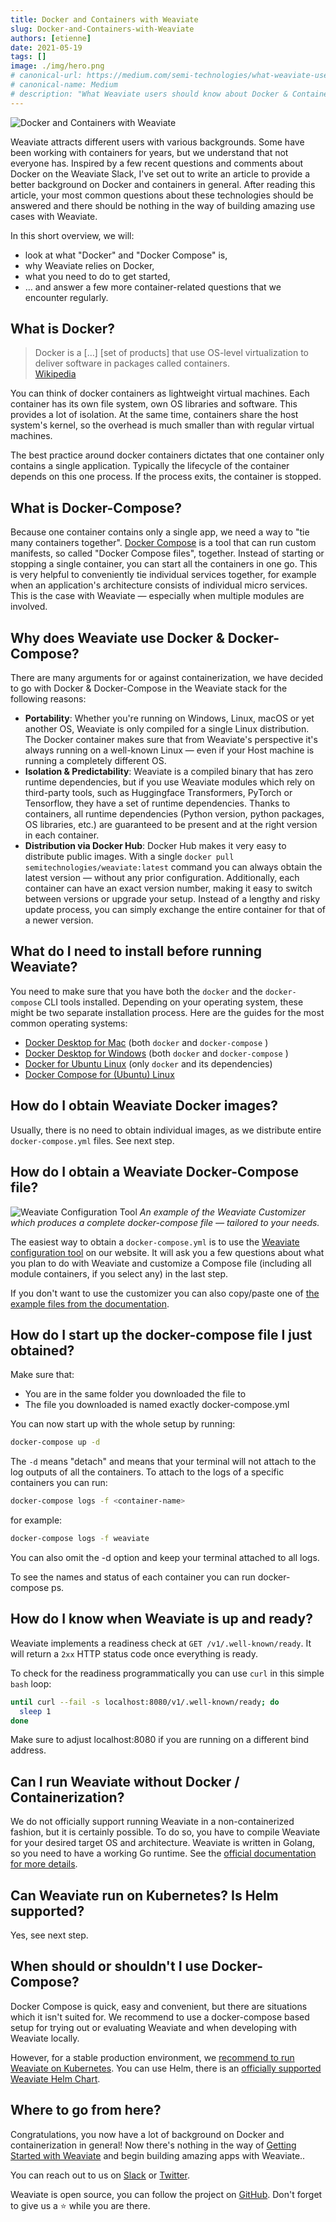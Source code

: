 ```yaml
---
title: Docker and Containers with Weaviate
slug: Docker-and-Containers-with-Weaviate
authors: [etienne] 
date: 2021-05-19
tags: []
image: ./img/hero.png
# canonical-url: https://medium.com/semi-technologies/what-weaviate-users-should-know-about-docker-containers-1601c6afa079
# canonical-name: Medium
# description: "What Weaviate users should know about Docker & Containers"
---
```

![Docker and Containers with Weaviate](./img/hero.png)

Weaviate attracts different users with various backgrounds. Some have been working with containers for years, but we understand that not everyone has. Inspired by a few recent questions and comments about Docker on the Weaviate Slack, I've set out to write an article to provide a better background on Docker and containers in general. After reading this article, your most common questions about these technologies should be answered and there should be nothing in the way of building amazing use cases with Weaviate.

<!-- truncate -->

In this short overview, we will:

* look at what "Docker" and "Docker Compose" is,
* why Weaviate relies on Docker,
* what you need to do to get started,
* … and answer a few more container-related questions that we encounter regularly.

## What is Docker?
> Docker is a […] [set of products] that use OS-level virtualization to deliver software in packages called containers.<br/>
> [Wikipedia](https://en.wikipedia.org/wiki/Docker_(software))

You can think of docker containers as lightweight virtual machines. Each container has its own file system, own OS libraries and software. This provides a lot of isolation. At the same time, containers share the host system's kernel, so the overhead is much smaller than with regular virtual machines.

The best practice around docker containers dictates that one container only contains a single application. Typically the lifecycle of the container depends on this one process. If the process exits, the container is stopped.

## What is Docker-Compose?
Because one container contains only a single app, we need a way to "tie many containers together". [Docker Compose](https://docs.docker.com/compose/) is a tool that can run custom manifests, so called "Docker Compose files", together. Instead of starting or stopping a single container, you can start all the containers in one go. This is very helpful to conveniently tie individual services together, for example when an application's architecture consists of individual micro services. This is the case with Weaviate — especially when multiple modules are involved.

## Why does Weaviate use Docker & Docker-Compose?
There are many arguments for or against containerization, we have decided to go with Docker & Docker-Compose in the Weaviate stack for the following reasons:

* **Portability**: Whether you're running on Windows, Linux, macOS or yet another OS, Weaviate is only compiled for a single Linux distribution. The Docker container makes sure that from Weaviate's perspective it's always running on a well-known Linux — even if your Host machine is running a completely different OS.
* **Isolation & Predictability**: Weaviate is a compiled binary that has zero runtime dependencies, but if you use Weaviate modules which rely on third-party tools, such as Huggingface Transformers, PyTorch or Tensorflow, they have a set of runtime dependencies. Thanks to containers, all runtime dependencies (Python version, python packages, OS libraries, etc.) are guaranteed to be present and at the right version in each container.
* **Distribution via Docker Hub**: Docker Hub makes it very easy to distribute public images. With a single `docker pull semitechnologies/weaviate:latest` command you can always obtain the latest version — without any prior configuration. Additionally, each container can have an exact version number, making it easy to switch between versions or upgrade your setup. Instead of a lengthy and risky update process, you can simply exchange the entire container for that of a newer version.

## What do I need to install before running Weaviate?
You need to make sure that you have both the `docker` and the `docker-compose` CLI tools installed. Depending on your operating system, these might be two separate installation process. Here are the guides for the most common operating systems:

* [Docker Desktop for Mac](https://docs.docker.com/desktop/install/mac-install/) (both `docker` and `docker-compose` )
* [Docker Desktop for Windows](https://docs.docker.com/desktop/install/windows-install/) (both `docker` and `docker-compose` )
* [Docker for Ubuntu Linux](https://docs.docker.com/engine/install/ubuntu/) (only `docker` and its dependencies)
* [Docker Compose for (Ubuntu) Linux](https://docs.docker.com/compose/install/)

## How do I obtain Weaviate Docker images?
Usually, there is no need to obtain individual images, as we distribute entire `docker-compose.yml` files. See next step.

## How do I obtain a Weaviate Docker-Compose file?
![Weaviate Configuration Tool](./img/weaviate-configuration-tool.png)
*An example of the Weaviate Customizer which produces a complete docker-compose file — tailored to your needs.*

The easiest way to obtain a `docker-compose.yml` is to use the [Weaviate configuration tool](/developers/weaviate/installation/docker-compose#configurator) on our website. It will ask you a few questions about what you plan to do with Weaviate and customize a Compose file (including all module containers, if you select any) in the last step.

If you don't want to use the customizer you can also copy/paste one of [the example files from the documentation](/developers/weaviate/installation/docker-compose).

## How do I start up the docker-compose file I just obtained?
Make sure that:

* You are in the same folder you downloaded the file to
* The file you downloaded is named exactly docker-compose.yml

You can now start up with the whole setup by running:

```bash
docker-compose up -d
```

The `-d` means "detach" and means that your terminal will not attach to the log outputs of all the containers. To attach to the logs of a specific containers you can run:

```bash
docker-compose logs -f <container-name>
```

for example:

```bash
docker-compose logs -f weaviate
```

You can also omit the -d option and keep your terminal attached to all logs.

To see the names and status of each container you can run docker-compose ps.

## How do I know when Weaviate is up and ready?
Weaviate implements a readiness check at `GET /v1/.well-known/ready`. It will return a `2xx` HTTP status code once everything is ready.

To check for the readiness programmatically you can use `curl` in this simple `bash` loop:

```bash
until curl --fail -s localhost:8080/v1/.well-known/ready; do  
  sleep 1
done
```

Make sure to adjust localhost:8080 if you are running on a different bind address.

## Can I run Weaviate without Docker / Containerization?
We do not officially support running Weaviate in a non-containerized fashion, but it is certainly possible. To do so, you have to compile Weaviate for your desired target OS and architecture. Weaviate is written in Golang, so you need to have a working Go runtime. See the [official documentation for more details](https://golang.org/doc/install/source#environment).

## Can Weaviate run on Kubernetes? Is Helm supported?
Yes, see next step.

## When should or shouldn't I use Docker-Compose?
Docker Compose is quick, easy and convenient, but there are situations which it isn't suited for. We recommend to use a docker-compose based setup for trying out or evaluating Weaviate and when developing with Weaviate locally.

However, for a stable production environment, we [recommend to run Weaviate on Kubernetes](/developers/weaviate/installation/kubernetes). You can use Helm, there is an [officially supported Weaviate Helm Chart](https://github.com/weaviate/weaviate-helm).

## Where to go from here?
Congratulations, you now have a lot of background on Docker and containerization in general! Now there's nothing in the way of [Getting Started with Weaviate](/developers/weaviate/quickstart) and begin building amazing apps with Weaviate..

You can reach out to us on [Slack](https://join.slack.com/t/weaviate/shared_invite/zt-goaoifjr-o8FuVz9b1HLzhlUfyfddhw) or [Twitter](https://twitter.com/weaviate_io).

Weaviate is open source, you can follow the project on [GitHub](https://github.com/weaviate/weaviate). Don't forget to give us a ⭐️ while you are there.